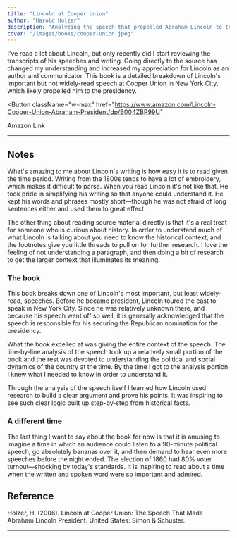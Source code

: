 ```yaml
---
title: "Lincoln at Cooper Union"
author: "Harold Holzer"
description: "Analyzing the speech that propelled Abraham Lincoln to the presidency."
cover: "/images/books/cooper-union.jpeg"
---
```


<p className="large">
  I've read a lot about Lincoln, but only recently did I start reviewing the
  transcripts of his speeches and writing. Going directly to the source has
  changed my understanding and increased my appreciation for Lincoln as an
  author and communicator. This book is a detailed breakdown of Lincoln's
  important but not widely-read speech at Cooper Union in New York City, which
  likely propelled him to the presidency.
</p>

<Button
  className="w-max"
  href="https://www.amazon.com/Lincoln-Cooper-Union-Abraham-President/dp/B004ZBR99U"
>
  <Icon icon="external" className="w-5 mr-2" />
  Amazon Link
</Button>

---

## Notes

What's amazing to me about Lincoln's writing is how easy it is to read given the time period. Writing from the 1800s tends to have a lot of embroidery, which makes it difficult to parse. When you read Lincoln it's not like that. He took pride in simplifying his writing so that anyone could understand it. He kept his words and phrases mostly short—though he was not afraid of long sentences either and used them to great effect.

The other thing about reading source material directly is that it's a real treat for someone who is curious about history. In order to understand much of what Lincoln is talking about you need to know the historical context, and the footnotes give you little threads to pull on for further research. I love the feeling of not understanding a paragraph, and then doing a bit of research to get the larger context that illuminates its meaning.

### The book

This book breaks down one of Lincoln's most important, but least widely-read, speeches. Before he became president, Lincoln toured the east to speak in New York City. Since he was relatively unknown there, and because his speech went off so well, it is generally acknowledged that the speech is responsible for his securing the Republican nomination for the presidency.

What the book excelled at was giving the entire context of the speech. The line-by-line analysis of the speech took up a relatively small portion of the book and the rest was devoted to understanding the political and social dynamics of the country at the time. By the time I got to the analysis portion I knew what I needed to know in order to understand it.

Through the analysis of the speech itself I learned how Lincoln used research to build a clear argument and prove his points. It was inspiring to see such clear logic built up step-by-step from historical facts.

### A different time

The last thing I want to say about the book for now is that it is amusing to imagine a time in which an audience could listen to a 90-minute political speech, go absolutely bananas over it, and then demand to hear even more speeches before the night ended. The election of 1860 had 80% voter turnout—shocking by today's standards. It is inspiring to read about a time when the written and spoken word were so important and admired.

<HrSection />

## Reference

Holzer, H. (2006). Lincoln at Cooper Union: The Speech That Made Abraham Lincoln President. United States: Simon & Schuster.

---
